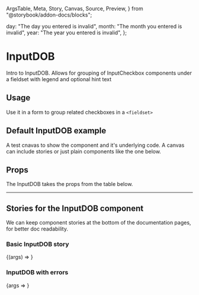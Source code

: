   ArgsTable,
  Meta,
  Story,
  Canvas,
  Source,
  Preview,
} from "@storybook/addon-docs/blocks";

<!-- Set up error messages for error stories -->
  day: "The day you entered is invalid",
  month: "The month you entered is invalid",
  year: "The year you entered is invalid",
};

<!-- Add base Meta for each story,
     meta like args can be overridden at story level if required -->

<Meta title="Patterns/InputDOB" component={InputDOB} />

<!--- Start content -->

# InputDOB

Intro to InputDOB. Allows for grouping of InputCheckbox components under a fieldset with legend and optional hint text

## Usage

Use it in a form to group related checkboxes in a `<fieldset>`

## Default InputDOB example

A test cnavas to show the component and it's underlying code.
A canvas can include stories or just plain components like the one below.

## Props

<p>The InputDOB takes the props from the table below.</p>
<ArgsTable components={{ InputDOB: InputDOB }} />

<hr />

## Stories for the InputDOB component

We can keep component stories at the bottom of the documentation pages, for better doc readability.

### Basic InputDOB story
<Canvas>
  <Story name="Basic"
    args={{
      id: "basic",
      name: "basic",
    }}>
    {(args) => <InputDOB {...args} />}</Story>
</Canvas>

### InputDOB with errors
<Canvas>
  <Story name="With all errors"
    args={{
      id: "withErrors",
      name: "withErrors",
      label: "With errors",
      hasError: true,
      errors: allErrors,
    }
  }>
    {args => <InputDOB {...args} />}
  </Story>
</Canvas>

